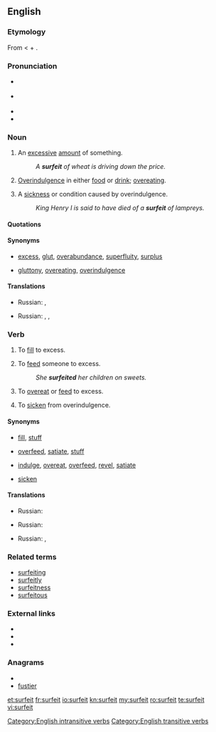 {{was wotd|2007|July|20}}
==English==

===Etymology===
From {{etyl|fro}} {{term|lang=fro|surfaire||to augment, exaggerate, exceed}} < {{term|lang=fro|sur-}} + {{term|lang=fro|faire||to do}}.

===Pronunciation===
*{{a|RP}} {{IPA|/ˈsɜː.fɪt/}}
*{{a|US}} {{IPA|/ˈsɝː.fɪt/}}
*{{audio|en-us-surfeit.ogg|Audio (US)}}
*{{rhymes|ɜː(r)fɪt}}

===Noun===
{{en-noun|s|-}}

# {{countable}} An [[excessive]] [[amount]] of something.
#: ''A '''surfeit''' of wheat is driving down the price.''
# {{uncountable}} [[overindulgence|Overindulgence]] in either [[food]] or [[drink]]; [[overeat]]ing.
# {{countable}} A [[sickness]] or condition caused by overindulgence.
#: ''King Henry I is said to have died of a '''surfeit''' of lampreys.''

====Quotations====
{{seeCites}}

====Synonyms====
*{{sense|excessive amount of something}} [[excess]], [[glut]], [[overabundance]], [[superfluity]], [[surplus]]
*{{sense|overindulgence in food or drink}} [[gluttony]], [[overeating]], [[overindulgence]]

====Translations====
{{trans-top|an excessive amount of something}}
* Russian: {{t|ru|излишек|m}}, {{t|ru|избыток|m}}
{{trans-mid}}
{{trans-bottom}}

{{trans-top|overindulgence in either food or drink; overeating}}
* Russian: {{t|ru|неумеренность}}, {{t|ru|излишество|n}}, {{t|ru|обжорство|n}}
{{trans-mid}}
{{trans-bottom}}

{{trans-top|a sickness or condition caused by overindulgence}}
{{trans-mid}}
{{trans-bottom}}

===Verb===
{{en-verb}}

# {{transitive}} To [[fill]] to excess.
# {{transitive}} To [[feed]] someone to excess.
#: ''She '''surfeited''' her children on sweets.''
# {{context|intransitive|reflexive}} To [[overeat]] or [[feed]] to excess.
# {{context|intransitive|reflexive}} To [[sicken]] from overindulgence.

====Synonyms====
*{{sense|to fill to excess}} [[fill]], [[stuff]]
*{{sense|to feed someone to excess}} [[overfeed]], [[satiate]], [[stuff]]
*{{sense|to overeat or feed to excess}} [[indulge]], [[overeat]], [[overfeed]], [[revel]], [[satiate]]
*{{sense|to sicken from overindulgence}} [[sicken]]

====Translations====
{{trans-top|to fill to excess}}
* Russian: {{t|ru|переполнять}}
{{trans-mid}}
{{trans-bottom}}

{{trans-top|to feed someone to excess}}
* Russian: {{t|ru|перекармливать}}
{{trans-mid}}
{{trans-bottom}}

{{trans-top|to overeat or feed to excess}}
* Russian: {{t|ru|переедать}}, {{t|ru|объедаться}}
{{trans-mid}}
{{trans-bottom}}

{{trans-top|to sicken from overindulgence}}
{{trans-mid}}
{{trans-bottom}}

===Related terms===
*[[surfeiting]]
*[[surfeitly]]
*[[surfeitness]]
*[[surfeitous]]

===External links===
* {{R:Webster 1913}}
* {{R:Century 1911}}
* {{R:OneLook}}

===Anagrams===
* {{alphagram|efirstu}}
* [[fustier#English|fustier]]

[[Category:English intransitive verbs]]
[[Category:English transitive verbs]]

[[et:surfeit]]
[[fr:surfeit]]
[[io:surfeit]]
[[kn:surfeit]]
[[my:surfeit]]
[[ro:surfeit]]
[[te:surfeit]]
[[vi:surfeit]]